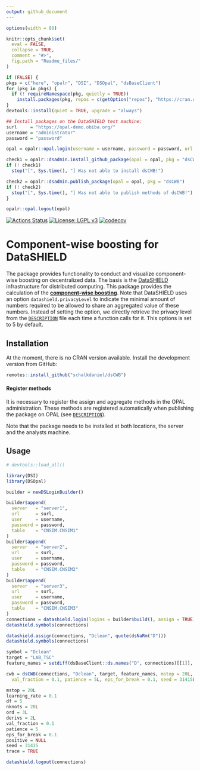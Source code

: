 ```yaml
---
output: github_document
---
```


<!-- README.md is generated from README.Rmd. Please edit that file -->

```r
options(width = 80)

knitr::opts_chunk$set(
  eval = FALSE,
  collapse = TRUE,
  comment = "#>",
  fig.path = "Readme_files/"
)

if (FALSE) {
pkgs = c("here", "opalr", "DSI", "DSOpal", "dsBaseClient")
for (pkg in pkgs) {
  if (! requireNamespace(pkg, quietly = TRUE))
    install.packages(pkg, repos = c(getOption("repos"), "https://cran.obiba.org"))
}
devtools::install(quiet = TRUE, upgrade = "always")

## Install packages on the DataSHIELD test machine:
surl     = "https://opal-demo.obiba.org/"
username = "administrator"
password = "password"

opal = opalr::opal.login(username = username, password = password, url = surl)

check1 = opalr::dsadmin.install_github_package(opal = opal, pkg = "dsCWB", username = "schalkdaniel", ref = "main")
if (! check1)
  stop("[", Sys.time(), "] Was not able to install dsCWB!")

check2 = opalr::dsadmin.publish_package(opal = opal, pkg = "dsCWB")
if (! check2)
  stop("[", Sys.time(), "] Was not able to publish methods of dsCWB!")
}

opalr::opal.logout(opal)
```

[![Actions Status](https://github.com/schalkdaniel/dsCWB/workflows/R-CMD-check/badge.svg)](https://github.com/schalkdaniel/dsCWB/actions) [![License: LGPL v3](https://img.shields.io/badge/License-LGPL%20v3-blue.svg)](https://www.gnu.org/licenses/lgpl-3.0) [![codecov](https://codecov.io/gh/schalkdaniel/dsCWB/branch/main/graph/badge.svg?token=0K9P2WBKNH)](https://codecov.io/gh/schalkdaniel/dsCWB)

# Component-wise boosting for DataSHIELD

The package provides functionality to conduct and visualize component-wise boosting on decentralized data. The basis is the [DataSHIELD](https://www.datashield.org/) infrastructure for distributed computing. This package provides the calculation of the [__component-wise boosting__](https://www.tandfonline.com/doi/abs/10.1198/016214503000125). Note that DataSHIELD uses an option `datashield.privacyLevel` to indicate the minimal amount of numbers required to be allowed to share an aggregated value of these numbers. Instead of setting the option, we directly retrieve the privacy level from the [`DESCRIPTION`](https://github.com/schalkdaniel/dsCWB/blob/master/DESCRIPTION) file each time a function calls for it. This options is set to 5 by default.


## Installation

At the moment, there is no CRAN version available. Install the development version from GitHub:

```r
remotes::install_github("schalkdaniel/dsCWB")
```

#### Register methods

It is necessary to register the assign and aggregate methods in the OPAL administration. These methods are registered automatically when publishing the package on OPAL (see [`DESCRIPTION`](https://github.com/schalkdaniel/dsCWB/blob/main/DESCRIPTION)).

Note that the package needs to be installed at both locations, the server and the analysts machine.


## Usage

```r
# devtools::load_all()

library(DSI)
library(DSOpal)

builder = newDSLoginBuilder()

builder$append(
  server   = "server1",
  url      = surl,
  user     = username,
  password = password,
  table    = "CNSIM.CNSIM1"
)
builder$append(
  server   = "server2",
  url      = surl,
  user     = username,
  password = password,
  table    = "CNSIM.CNSIM2"
)
builder$append(
  server   = "server3",
  url      = surl,
  user     = username,
  password = password,
  table    = "CNSIM.CNSIM3"
)
connections = datashield.login(logins = builder$build(), assign = TRUE)
datashield.symbols(connections)

datashield.assign(connections, "Dclean", quote(dsNaRm("D")))
datashield.symbols(connections)

symbol = "Dclean"
target = "LAB_TSC"
feature_names = setdiff(dsBaseClient::ds.names("D", connections)[[1]], target)

cwb = dsCWB(connections, "Dclean", target, feature_names, mstop = 20L,
  val_fraction = 0.1, patience = 5L, eps_for_break = 0.1, seed = 31415L)

mstop = 20L
learning_rate = 0.1
df = 5
nknots = 20L
ord = 3L
derivs = 2L
val_fraction = 0.1
patience = 5
eps_for_break = 0.1
positive = NULL
seed = 31415
trace = TRUE

datashield.logout(connections)
```
